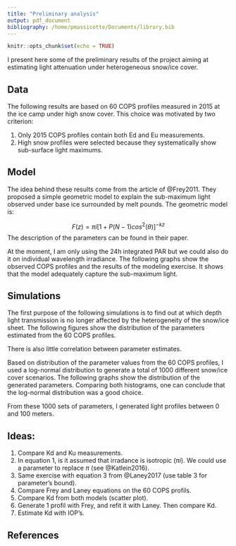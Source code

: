 ```yaml
---
title: "Preliminary analysis"
output: pdf_document
bibliography: /home/pmassicotte/Documents/library.bib
---
```


```r
knitr::opts_chunk$set(echo = TRUE)
```

I present here some of the preliminary results of the project aiming at estimating light attenuation under heterogeneous snow/ice cover.

## Data

The following results are based on 60 COPS profiles measured in 2015 at the ice camp under high snow cover. This choice was motivated by two criterion:

1. Only 2015 COPS profiles contain both Ed and Eu measurements.
2. High snow profiles were selected because they systematically show sub-surface light maximums.

## Model

The idea behind these results come from the article of @Frey2011. They proposed a simple geometric model to explain the sub-maximum light observed under base ice surrounded by melt pounds. The geometric model is:

$$
F(z) = \pi i [1 + P(N - 1)cos^2(\theta)]^{-kz}
$$
The description of the parameters can be found in their paper. 

At the moment, I am only using the 24h integrated PAR but we could also do it on individual wavelength irradiance. The following graphs show the observed COPS profiles and the results of the modeling exercise. It shows that the model adequately capture the sub-maximum light.

\begin{center} 
\includegraphics[]{../graphs/fitted_profiles.pdf} 
\end{center}

## Simulations

The first purpose of the following simulations is to find out at which depth light transmission is no longer affected by the heterogeneity of the snow/ice sheet. The following figures show the distribution of the parameters estimated from the 60 COPS profiles.

\begin{center} 
\includegraphics[]{../graphs/insitu_geometric_parameter_histogram.pdf} 
\end{center}

There is also little correlation between parameter estimates.

\begin{center} 
\includegraphics[]{../graphs/parameters_scatterplot_matrix.pdf} 
\end{center}

\begin{center} 
\includegraphics[]{../graphs/parameters_pca.pdf} 
\end{center}

Based on distribution of the parameter values from the 60 COPS profiles, I used a log-normal distribution to generate a total of 1000 different snow/ice cover scenarios. The following graphs show the distribution of the generated parameters. Comparing both histograms, one can conclude that the log-normal distribution was a good choice.

\begin{center} 
\includegraphics[]{../graphs/simulated_geometric_parameter_histogram.pdf} 
\end{center}

From these 1000 sets of parameters, I generated light profiles between 0 and 100 meters. 

\begin{center} 
\includegraphics[]{../graphs/simulated_par_profils.pdf} 
\end{center}

## Ideas:

1. Compare Kd and Ku measurements.
2. In equation 1, is it assumed that irradance is isotropic ($\pi i$). We could use a parameter to replace $\pi$ (see @Katlein2016).
3. Same exercise with equation 3 from @Laney2017 (use table 3 for parameter's bound).
4. Compare Frey and Laney equations on the 60 COPS profils.
5. Compare Kd from both models (scatter plot).
6. Generate 1 profil with Frey, and refit it with Laney. Then compare Kd.
7. Estimate Kd with IOP's.

## References